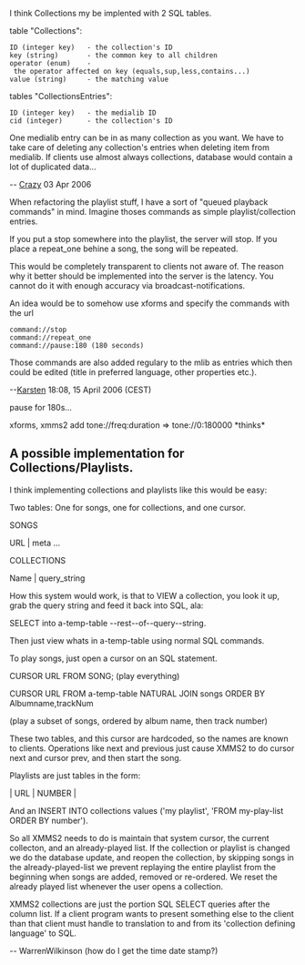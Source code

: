 I think Collections my be implented with 2 SQL tables.

table "Collections":
 ID (integer key)   - the collection's ID
 key (string)       - the common key to all children
 operator (enum)    - the operator affected on key (equals,sup,less,contains...)
 value (string)     - the matching value

tables "CollectionsEntries":
 ID (integer key)   - the medialib ID
 cid (integer)      - the collection's ID

One medialib entry can be in as many collection as you want. We have to take care of deleting any collection's entries when deleting item from medialib. If clients use almost always collections, database would contain a lot of duplicated data...

-- [[User:Crazy | Crazy]] 03 Apr 2006


When refactoring the playlist stuff, I have a sort of "queued playback commands" in mind.
Imagine thoses commands as simple playlist/collection entries.

If you put a stop somewhere into the playlist, the server will stop. If you place a repeat_one behine a song, the song will be repeated.

This would be completely transparent to clients not aware of.
The reason why it better should be implemented into the server is the latency. You cannot do it with enough accuracy via broadcast-notifications.

An idea would be to somehow use xforms and specify the commands with the url
 command://stop
 command://repeat_one
 command://pause:180 (180 seconds)

Those commands are also added regulary to the mlib as entries which then could be edited (title in preferred language, other properties etc.).

--[[User:Karsten|Karsten]] 18:08, 15 April 2006 (CEST)

pause for 180s... 

xforms, xmms2 add tone://freq:duration => tone://0:180000 *thinks*

== A possible implementation for Collections/Playlists. ==

I think implementing collections and playlists like this would be easy:

Two tables: One for songs, one for collections, and one cursor.

SONGS

URL | meta ... 

COLLECTIONS

Name | query_string

How this system would work, is that to VIEW a collection, you look it up, grab the query string and feed it back into SQL, ala:

SELECT into a-temp-table --rest--of--query--string.

Then just view whats in a-temp-table using normal SQL commands.

To play songs, just open a cursor on an SQL statement.

CURSOR URL FROM SONG; (play everything)

CURSOR URL FROM a-temp-table NATURAL JOIN songs ORDER BY Albumname,trackNum 

(play a subset of songs, ordered by album name, then track number)

These two tables, and this cursor are hardcoded, so the names are known to clients. Operations like next and previous just cause XMMS2 to do cursor next and cursor prev, and then start the song.

Playlists are just tables in the form:

| URL | NUMBER |

And an INSERT INTO collections values ('my playlist', 'FROM my-play-list ORDER BY number').

So all XMMS2 needs to do is maintain that system cursor, the current collecton, and an already-played list. If the collection or playlist is changed we do the database update, and reopen the collection, by skipping songs in the already-played-list we prevent replaying the entire playlist from the beginning when songs are added, removed or re-ordered. We reset the already played list whenever the user opens a collection.

XMMS2 collections are just the portion SQL SELECT queries after the column list. If a client program wants to present something else to the client than that client must handle to translation to and from its 'collection defining language' to SQL.

-- WarrenWilkinson (how do I get the time date stamp?)